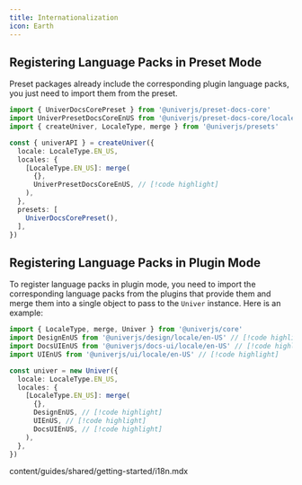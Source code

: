 ```yaml
---
title: Internationalization
icon: Earth
---
```


## Registering Language Packs in Preset Mode

Preset packages already include the corresponding plugin language packs, you just need to import them from the preset.

```typescript
import { UniverDocsCorePreset } from '@univerjs/preset-docs-core'
import UniverPresetDocsCoreEnUS from '@univerjs/preset-docs-core/locales/en-US' // [!code highlight]
import { createUniver, LocaleType, merge } from '@univerjs/presets'

const { univerAPI } = createUniver({
  locale: LocaleType.EN_US,
  locales: {
    [LocaleType.EN_US]: merge(
      {},
      UniverPresetDocsCoreEnUS, // [!code highlight]
    ),
  },
  presets: [
    UniverDocsCorePreset(),
  ],
})
```

## Registering Language Packs in Plugin Mode

To register language packs in plugin mode, you need to import the corresponding language packs from the plugins that provide them and merge them into a single object to pass to the `Univer` instance. Here is an example:

```typescript
import { LocaleType, merge, Univer } from '@univerjs/core'
import DesignEnUS from '@univerjs/design/locale/en-US' // [!code highlight]
import DocsUIEnUS from '@univerjs/docs-ui/locale/en-US' // [!code highlight]
import UIEnUS from '@univerjs/ui/locale/en-US' // [!code highlight]

const univer = new Univer({
  locale: LocaleType.EN_US,
  locales: {
    [LocaleType.EN_US]: merge(
      {},
      DesignEnUS, // [!code highlight]
      UIEnUS, // [!code highlight]
      DocsUIEnUS, // [!code highlight]
    ),
  },
})
```

<include cwd>content/guides/shared/getting-started/i18n.mdx</include>
